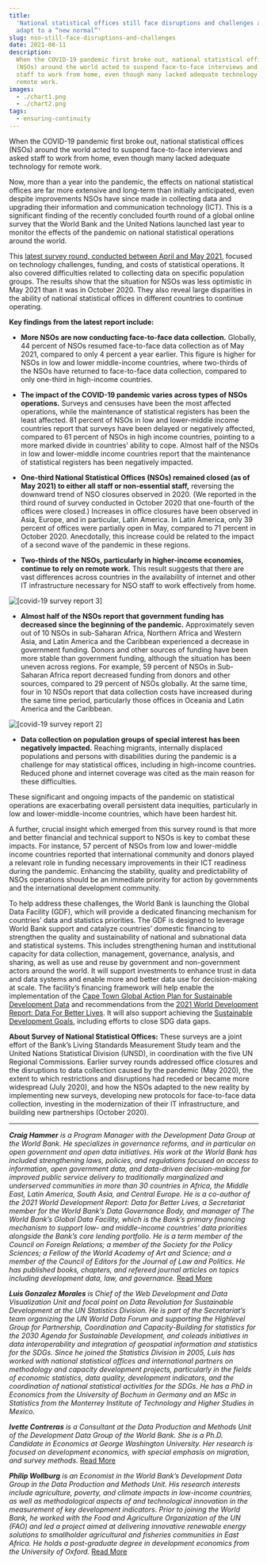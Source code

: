 ```yaml
---
title:
  'National statistical offices still face disruptions and challenges as they
  adapt to a “new normal”'
slug: nso-still-face-disruptions-and-challenges
date: 2021-08-11
description:
  When the COVID-19 pandemic first broke out, national statistical offices
  (NSOs) around the world acted to suspend face-to-face interviews and asked
  staff to work from home, even though many lacked adequate technology for
  remote work.
images:
  - ./chart1.png
  - ./chart2.png
tags:
  - ensuring-continuity
---
```



When the COVID-19 pandemic first broke out, national statistical offices (NSOs)
around the world acted to suspend face-to-face interviews and asked staff to
work from home, even though many lacked adequate technology for remote work.

Now, more than a year into the pandemic, the effects on national statistical
offices are far more extensive and long-term than initially anticipated, even
despite improvements NSOs have since made in collecting data and upgrading their
information and communication technology (ICT). This is a significant finding of
the recently concluded fourth round of a global online survey that the World
Bank and the United Nations launched last year to monitor the effects of the
pandemic on national statistical operations around the world.

This
[latest survey round, conducted between April and May 2021](https://documents.worldbank.org/en/publication/documents-reports/documentdetail/911901627637432764/one-year-into-the-pandemic-monitoring-the-state-of-statistical-operations-under-covid-19),
focused on technology challenges, funding, and costs of statistical operations.
It also covered difficulties related to collecting data on specific population
groups. The results show that the situation for NSOs was less optimistic in May
2021 than it was in October 2020. They also reveal large disparities in the
ability of national statistical offices in different countries to continue
operating.

**Key findings from the latest report include:**

- **More NSOs are now conducting face-to-face data collection.** Globally, 44
  percent of NSOs resumed face-to-face data collection as of May 2021, compared
  to only 4 percent a year earlier. This figure is higher for NSOs in low and
  lower middle-income countries, where two-thirds of the NSOs have returned to
  face-to-face data collection, compared to only one-third in high-income
  countries.

- **The impact of the COVID-19 pandemic varies across types of NSOs
  operations.** Surveys and censuses have been the most affected operations,
  while the maintenance of statistical registers has been the least affected. 81
  percent of NSOs in low and lower-middle income countries report that surveys
  have been delayed or negatively affected, compared to 61 percent of NSOs in
  high income countries, pointing to a more marked divide in countries’ ability
  to cope. Almost half of the NSOs in low and lower-middle income countries
  report that the maintenance of statistical registers has been negatively
  impacted.

- **One-third National Statistical Offices (NSOs) remained closed (as of
  May 2021) to either all staff or non-essential staff,** reversing the downward
  trend of NSO closures observed in 2020. (We reported in the third round of
  survey conducted in October 2020 that one-fourth of the offices were closed.)
  Increases in office closures have been observed in Asia, Europe, and in
  particular, Latin America. In Latin America, only 39 percent of offices were
  partially open in May, compared to 71 percent in October 2020. Anecdotally,
  this increase could be related to the impact of a second wave of the pandemic
  in these regions.

- **Two-thirds of the NSOs, particularly in higher-income economies, continue to
  rely on remote work.** This result suggests that there are vast differences
  across countries in the availability of internet and other IT infrastructure
  necessary for NSO staff to work effectively from home.

<Box mb={3}>
  <Img
    fluid={props.images[0]}
    title="[covid-19 survey report 3]"
    alt="[covid-19 survey report 3]"
  />
</Box>

- **Almost half of the NSOs report that government funding has decreased since
  the beginning of the pandemic.** Approximately seven out of 10 NSOs in
  sub-Saharan Africa, Northern Africa and Western Asia, and Latin America and
  the Caribbean experienced a decrease in government funding. Donors and other
  sources of funding have been more stable than government funding, although the
  situation has been uneven across regions. For example, 59 percent of NSOs in
  Sub-Saharan Africa report decreased funding from donors and other sources,
  compared to 29 percent of NSOs globally. At the same time, four in 10 NSOs
  report that data collection costs have increased during the same time period,
  particularly those offices in Oceania and Latin America and the Caribbean.

<Box mb={3}>
  <Img
    fluid={props.images[1]}
    title="[covid-19 survey report 2]"
    alt="[covid-19 survey report 2]"
  />
</Box>

- **Data collection on population groups of special interest has been negatively
  impacted.** Reaching migrants, internally displaced populations and persons
  with disabilities during the pandemic is a challenge for may statistical
  offices, including in high-income countries. Reduced phone and internet
  coverage was cited as the main reason for these difficulties.

These significant and ongoing impacts of the pandemic on statistical operations
are exacerbating overall persistent data inequities, particularly in low and
lower-middle-income countries, which have been hardest hit.

A further, crucial insight which emerged from this survey round is that more and
better financial and technical support to NSOs is key to combat these impacts.
For instance, 57 percent of NSOs from low and lower-middle income countries
reported that international community and donors played a relevant role in
funding necessary improvements in their ICT readiness during the pandemic.
Enhancing the stability, quality and predictability of NSOs operations should be
an immediate priority for action by governments and the international
development community.

To help address these challenges, the World Bank is launching the Global Data
Facility (GDF), which will provide a dedicated financing mechanism for
countries’ data and statistics priorities. The GDF is designed to leverage World
Bank support and catalyze countries’ domestic financing to strengthen the
quality and sustainability of national and subnational data and statistical
systems. This includes strengthening human and institutional capacity for data
collection, management, governance, analysis, and sharing, as well as use and
reuse by government and non-government actors around the world. It will support
investments to enhance trust in data and data systems and enable more and better
data use for decision-making at scale. The facility’s financing framework will
help enable the implementation of the
[Cape Town Global Action Plan for Sustainable Development Data](https://unstats.un.org/sdgs/hlg/cape-town-global-action-plan/)
and recommendations from the
[2021 World Development Report: Data For Better Lives](https://www.worldbank.org/en/publication/wdr2021).
It will also support achieving the
[Sustainable Development Goals](https://sdgs.un.org/goals), including efforts to
close SDG data gaps.

**About Survey of National Statistical Offices:** These surveys are a joint
effort of the Bank’s Living Standards Measurement Study team and the United
Nations Statistical Division (UNSD), in coordination with the five UN Regional
Commissions. Earlier survey rounds addressed office closures and the disruptions
to data collection caused by the pandemic (May 2020), the extent to which
restrictions and disruptions had receded or became more widespread (July 2020),
and how the NSOs adapted to the new reality by implementing new surveys,
developing new protocols for face-to-face data collection, investing in the
modernization of their IT infrastructure, and building new partnerships (October
2020).

---

_**Craig Hammer** is a Program Manager with the Development Data Group at the
World Bank. He specializes in governance reforms, and in particular on open
government and open data initiatives. His work at the World Bank has included
strengthening laws, policies, and regulations focused on access to information,
open government data, and data-driven decision-making for improved public
service delivery to traditionally marginalized and underserved communities in
more than 30 countries in Africa, the Middle East, Latin America, South Asia,
and Central Europe. He is a co-author of the 2021 World Development Report: Data
for Better Lives, a Secretariat member for the World Bank’s Data Governance
Body, and manager of The World Bank’s Global Data Facility, which is the Bank’s
primary financing mechanism to support low- and middle-income countries’ data
priorities alongside the Bank’s core lending portfolio. He is a term member of
the Council on Foreign Relations; a member of the Society for the Policy
Sciences; a Fellow of the World Academy of Art and Science; and a member of the
Council of Editors for the Journal of Law and Politics. He has published books,
chapters, and refereed journal articles on topics including development data,
law, and governance._ [Read More](https://blogs.worldbank.org/team/craig-hammer)

_**Luis Gonzalez Morales** is Chief of the Web Development and Data
Visualization Unit and focal point on Data Revolution for Sustainable
Development at the UN Statistics Division. He is part of the Secretariat’s team
organizing the UN World Data Forum and supporting the Highlevel Group for
Partnership, Coordination and Capacity-Building for statistics for the 2030
Agenda for Sustainable Development, and coleads initiatives in data
interoperability and integration of geospatial information and statistics for
the SDGs. Since he joined the Statistics Division in 2005, Luis has worked with
national statistical offices and international partners on methodology and
capacity development projects, particularly in the fields of economic
statistics, data quality, development indicators, and the coordination of
national statistical activities for the SDGs. He has a PhD in Economics from the
University of Bochum in Germany and an MSc in Statistics from the Monterrey
Institute of Technology and Higher Studies in Mexico._

_**Ivette Contreras** is a Consultant at the Data Production and Methods Unit of
the Development Data Group of the World Bank. She is a Ph.D. Candidate in
Economics at George Washington University. Her research is focused on
development economics, with special emphasis on migration, and survey methods._
[Read More](https://blogs.worldbank.org/team/ivette-maria-contreras-gonzalez)

_**Philip Wollburg** is an Economist in the World Bank’s Development Data Group
in the Data Production and Methods Unit. His research interests include
agriculture, poverty, and climate impacts in low-income countries, as well as
methodological aspects of and technological innovation in the measurement of key
development indicators. Prior to joining the World Bank, he worked with the Food
and Agriculture Organization of the UN (FAO) and led a project aimed at
delivering innovative renewable energy solutions to smallholder agricultural and
fisheries communities in East Africa. He holds a post-graduate degree in
development economics from the University of Oxford._
[Read More](https://blogs.worldbank.org/team/philip-randolph-wollburg)
